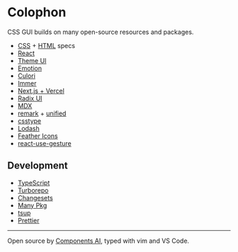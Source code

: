 # Colophon

CSS GUI builds on many open-source resources and packages.

- [CSS](https://www.w3.org/Style/CSS/specs.en.html) + [HTML](https://www.w3.org/TR/2011/WD-html5-20110405/) specs
- [React](https://reactjs.org)
- [Theme UI](https://theme-ui.com)
- [Emotion](https://emotion.sh)
- [Culori](https://culorijs.org)
- [Immer](https://immerjs.github.io)
- [Next.js + Vercel](https://nextjs.org)
- [Radix UI](https://radix-ui.com)
- [MDX](https://mdxjs.com)
- [remark](https://remarkjs.com/) + [unified](https://unifiedjs.com)
- [csstype](https://github.com/frenic/csstype)
- [Lodash](https://lodash.com)
- [Feather Icons](https://feathericons.com)
- [react-use-gesture](https://www.npmjs.com/package/react-use-gesture)

## Development

- [TypeScript](https://typescriptlang.org)
- [Turborepo](https://turborepo.org)
- [Changesets](https://changesets/changesets)
- [Many Pkg](https://github.com/thinkmill/manypkg)
- [tsup](https://github.com/egoist/tsup)
- [Prettier](https://prettier.io)

---

Open source by [Components AI](https://components.ai), typed with vim and VS Code.
